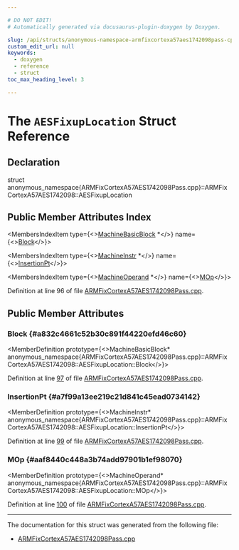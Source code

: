 ```yaml
---

# DO NOT EDIT!
# Automatically generated via docusaurus-plugin-doxygen by Doxygen.

slug: /api/structs/anonymous-namespace-armfixcortexa57aes1742098pass-cpp-/armfixcortexa57aes1742098/aesfixuplocation
custom_edit_url: null
keywords:
  - doxygen
  - reference
  - struct
toc_max_heading_level: 3

---
```





# The `AESFixupLocation` Struct Reference

<DoxygenPage pluginConfig={pluginConfig}>



## Declaration

<CodeBlock>struct anonymous_namespace{ARMFixCortexA57AES1742098Pass.cpp}::ARMFixCortexA57AES1742098::AESFixupLocation</CodeBlock>

## Public Member Attributes Index

<MembersIndex>

<MembersIndexItem
  type={<><a href="/docs/api/classes/llvm/machinebasicblock">MachineBasicBlock</a> &#42;</>}
  name={<><a href="#a832c4661c52b30c891f44220efd46c60">Block</a></>}>
</MembersIndexItem>

<MembersIndexItem
  type={<><a href="/docs/api/classes/llvm/machineinstr">MachineInstr</a> &#42;</>}
  name={<><a href="#a7f99a13ee219c21d841c45ead0734142">InsertionPt</a></>}>
</MembersIndexItem>

<MembersIndexItem
  type={<><a href="/docs/api/classes/llvm/machineoperand">MachineOperand</a> &#42;</>}
  name={<><a href="#aaf8440c448a3b74add97901b1ef98070">MOp</a></>}>
</MembersIndexItem>

</MembersIndex>


Definition at line 96 of file <a href="/docs/api/files/lib/lib/target/lib/target/arm/armfixcortexa57aes1742098pass-cpp">ARMFixCortexA57AES1742098Pass.cpp</a>.

<SectionDefinition>

## Public Member Attributes

### Block {#a832c4661c52b30c891f44220efd46c60}

<MemberDefinition
  prototype={<>MachineBasicBlock&#42; anonymous&#95;namespace&#123;ARMFixCortexA57AES1742098Pass.cpp&#125;::ARMFixCortexA57AES1742098::AESFixupLocation::Block</>}>

Definition at line <a href="/docs/api/files/lib/lib/target/lib/target/arm/armfixcortexa57aes1742098pass-cpp/#l00097">97</a> of file <a href="/docs/api/files/lib/lib/target/lib/target/arm/armfixcortexa57aes1742098pass-cpp">ARMFixCortexA57AES1742098Pass.cpp</a>.
</MemberDefinition>

### InsertionPt {#a7f99a13ee219c21d841c45ead0734142}

<MemberDefinition
  prototype={<>MachineInstr&#42; anonymous&#95;namespace&#123;ARMFixCortexA57AES1742098Pass.cpp&#125;::ARMFixCortexA57AES1742098::AESFixupLocation::InsertionPt</>}>

Definition at line <a href="/docs/api/files/lib/lib/target/lib/target/arm/armfixcortexa57aes1742098pass-cpp/#l00099">99</a> of file <a href="/docs/api/files/lib/lib/target/lib/target/arm/armfixcortexa57aes1742098pass-cpp">ARMFixCortexA57AES1742098Pass.cpp</a>.
</MemberDefinition>

### MOp {#aaf8440c448a3b74add97901b1ef98070}

<MemberDefinition
  prototype={<>MachineOperand&#42; anonymous&#95;namespace&#123;ARMFixCortexA57AES1742098Pass.cpp&#125;::ARMFixCortexA57AES1742098::AESFixupLocation::MOp</>}>

Definition at line <a href="/docs/api/files/lib/lib/target/lib/target/arm/armfixcortexa57aes1742098pass-cpp/#l00100">100</a> of file <a href="/docs/api/files/lib/lib/target/lib/target/arm/armfixcortexa57aes1742098pass-cpp">ARMFixCortexA57AES1742098Pass.cpp</a>.
</MemberDefinition>

</SectionDefinition>

<hr/>

The documentation for this struct was generated from the following file:

<ul>
<li><a href="/docs/api/files/lib/lib/target/lib/target/arm/armfixcortexa57aes1742098pass-cpp">ARMFixCortexA57AES1742098Pass.cpp</a></li>
</ul>

</DoxygenPage>
